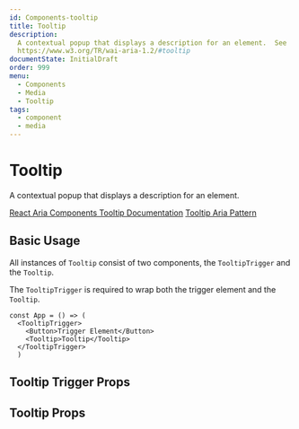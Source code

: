 ```yaml
---
id: Components-tooltip
title: Tooltip
description:
  A contextual popup that displays a description for an element.  See
  https://www.w3.org/TR/wai-aria-1.2/#tooltip
documentState: InitialDraft
order: 999
menu:
  - Components
  - Media
  - Tooltip
tags:
  - component
  - media
---
```


# Tooltip

A contextual popup that displays a description for an element.

[React Aria Components Tooltip Documentation](https://react-spectrum.adobe.com/react-aria/Tooltip.html)
[Tooltip Aria Pattern](https://www.w3.org/TR/wai-aria-1.2/#tooltip)

## Basic Usage

All instances of `Tooltip` consist of two components, the `TooltipTrigger` and
the `Tooltip`.

The `TooltipTrigger` is required to wrap both the trigger element and the
`Tooltip`.

```jsx-live
const App = () => (
  <TooltipTrigger>
    <Button>Trigger Element</Button>
    <Tooltip>Tooltip</Tooltip>
  </TooltipTrigger>
  )
```

## Tooltip Trigger Props

<PropTable id="TooltipTrigger" />

## Tooltip Props

<PropTable id="Tooltip" />
